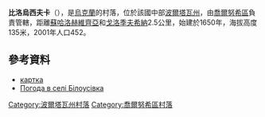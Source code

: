 {{coord|50|21|53|N|32|54|4|E|scale:100000_region:UA|display=title}}

'''比洛烏西夫卡'''（{{lang-uk|Білоусівка}}），是[[烏克蘭|烏克蘭]]的村落，位於該國中部[[波爾塔瓦州|波爾塔瓦州]]，由[[喬爾努希區|喬爾努希區]]負責管轄，距離[[蘇哈洛赫維齊亞|蘇哈洛赫維齊亞]]和[[戈洛季夫希納|戈洛季夫希納]]2.5公里，始建於1650年，海拔高度135米，2001年人口452。

==參考資料==
* [http://gska2.rada.gov.ua/pls/z7502/A005?rdat1=24.11.2008&rf7571=26806 картка]{{dead link|date=2018年3月 |bot=InternetArchiveBot |fix-attempted=yes }}
* [http://weather.in.ua/ua/poltavskaja/1353 Погода в селі Білоусівка] {{Wayback|url=http://weather.in.ua/ua/poltavskaja/1353 |date=20160305080724 }}

{{DEFAULTSORT:Білоусівка}}
[[Category:波爾塔瓦州村落|Category:波爾塔瓦州村落]]
[[Category:喬爾努希區村落|Category:喬爾努希區村落]]


{{Poltava-geo-stub}}